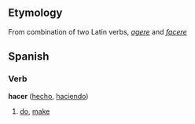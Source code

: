 ==Etymology==
From combination of two Latin verbs, ''[[agere]]'' and ''[[facere]]''

==Spanish==
===Verb===
'''hacer''' ([[hecho]], [[haciendo]])

# [[do]], [[make]]